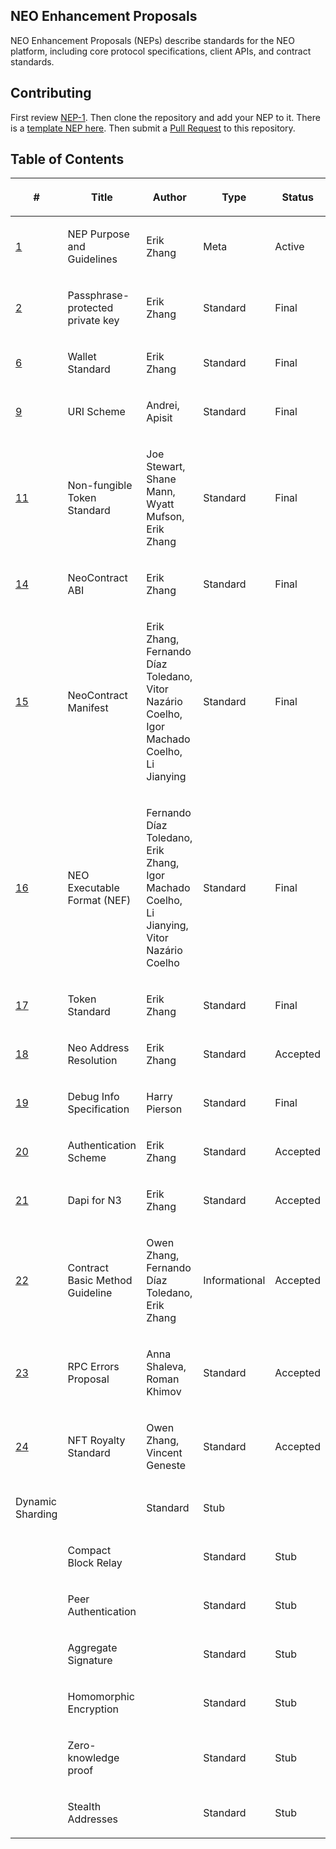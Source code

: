 ==NEO Enhancement Proposals==

NEO Enhancement Proposals (NEPs) describe standards for the NEO platform, including core protocol specifications, client APIs, and contract standards.

==Contributing==

First review [[nep-1.mediawiki|NEP-1]]. Then clone the repository and add your NEP to it. There is a [[nep-X.mediawiki|template NEP here]]. Then submit a [https://github.com/neo-project/proposals/pulls Pull Request] to this repository.

==Table of Contents==

{| class="wikitable sortable" style="width: auto; text-align: center; font-size: smaller; table-layout: fixed;"
!<nowiki>#</nowiki>
!Title
!Author
!Type
!Status
|-
| [[nep-1.mediawiki|1]]
| NEP Purpose and Guidelines
| Erik Zhang
| Meta
| Active
|-
| [[nep-2.mediawiki|2]]
| Passphrase-protected private key
| Erik Zhang
| Standard
| Final
|-
| [[nep-6.mediawiki|6]]
| Wallet Standard
| Erik Zhang
| Standard
| Final
|-
| [[nep-9.mediawiki|9]]
| URI Scheme
| Andrei, Apisit
| Standard
| Final
|-
| [[nep-11.mediawiki|11]]
| Non-fungible Token Standard
| Joe Stewart, Shane Mann, Wyatt Mufson, Erik Zhang
| Standard
| Final
|-
| [[nep-14.mediawiki|14]]
| NeoContract ABI
| Erik Zhang
| Standard
| Final
|-
| [[nep-15.mediawiki|15]]
| NeoContract Manifest
| Erik Zhang, Fernando Díaz Toledano, Vitor Nazário Coelho, Igor Machado Coelho, Li Jianying
| Standard
| Final
|-
| [[nep-16.mediawiki|16]]
| NEO Executable Format (NEF)
| Fernando Díaz Toledano, Erik Zhang, Igor Machado Coelho, Li Jianying, Vitor Nazário Coelho
| Standard
| Final
|-
| [[nep-17.mediawiki|17]]
| Token Standard
| Erik Zhang
| Standard
| Final
|-
| [https://github.com/neo-project/proposals/pull/133 18]
| Neo Address Resolution
| Erik Zhang
| Standard
| Accepted
|-
| [[nep-19.mediawiki|19]]
| Debug Info Specification
| Harry Pierson
| Standard
| Final
|-
| [https://github.com/neo-project/proposals/pull/134 20]
| Authentication Scheme
| Erik Zhang
| Standard
| Accepted
|-
| [https://github.com/neo-project/proposals/pull/145 21]
| Dapi for N3
| Erik Zhang
| Standard
| Accepted
|-
| [https://github.com/neo-project/proposals/pull/154 22]
| Contract Basic Method Guideline
| Owen Zhang, Fernando Díaz Toledano, Erik Zhang
| Informational
| Accepted
|-
| [https://github.com/neo-project/proposals/pull/156 23]
| RPC Errors Proposal
| Anna Shaleva, Roman Khimov
| Standard
| Accepted
|-
| [https://github.com/neo-project/proposals/pull/155 24]
| NFT Royalty Standard
| Owen Zhang, Vincent Geneste
| Standard
| Accepted
|-
| Dynamic Sharding
| 
| Standard
| Stub
|-
| 
| Compact Block Relay
| 
| Standard
| Stub
|-
| 
| Peer Authentication
| 
| Standard
| Stub
|-
| 
| Aggregate Signature
| 
| Standard
| Stub
|-
| 
| Homomorphic Encryption
| 
| Standard
| Stub
|-
| 
| Zero-knowledge proof
| 
| Standard
| Stub
|-
| 
| Stealth Addresses
| 
| Standard
| Stub
|}